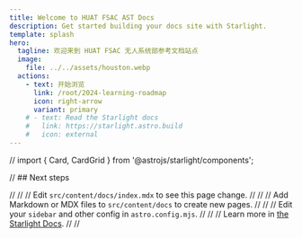 ```yaml
---
title: Welcome to HUAT FSAC AST Docs
description: Get started building your docs site with Starlight.
template: splash
hero:
  tagline: 欢迎来到 HUAT FSAC 无人系统部参考文档站点
  image:
    file: ../../assets/houston.webp
  actions:
    - text: 开始浏览
      link: /root/2024-learning-roadmap
      icon: right-arrow
      variant: primary
    # - text: Read the Starlight docs
    #   link: https://starlight.astro.build
    #   icon: external
---
```


// import { Card, CardGrid } from '@astrojs/starlight/components';

// ## Next steps

// <CardGrid stagger>
// 	<Card title="Update content" icon="pencil">
// 		Edit `src/content/docs/index.mdx` to see this page change.
// 	</Card>
// 	<Card title="Add new content" icon="add-document">
// 		Add Markdown or MDX files to `src/content/docs` to create new pages.
// 	</Card>
// 	<Card title="Configure your site" icon="setting">
// 		Edit your `sidebar` and other config in `astro.config.mjs`.
// 	</Card>
// 	<Card title="Read the docs" icon="open-book">
// 		Learn more in [the Starlight Docs](https://starlight.astro.build/).
// 	</Card>
// </CardGrid>
